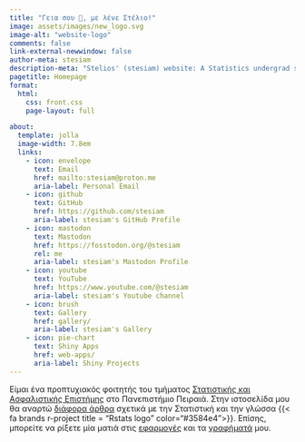 ```yaml
---
title: "Γεια σου 👋, με λένε Στέλιο!"
image: assets/images/new_logo.svg
image-alt: "website-logo"
comments: false
link-external-newwindow: false
author-meta: stesiam
description-meta: "Stelios' (stesiam) website: A Statistics undergrad shares his passion for R programming, data analysis, Shiny web apps, and data visualizations."
pagetitle: Homepage
format: 
  html:
    css: front.css
    page-layout: full

about:
  template: jolla
  image-width: 7.8em
  links:
    - icon: envelope
      text: Email
      href: mailto:stesiam@proton.me
      aria-label: Personal Email
    - icon: github
      text: GitHub
      href: https://github.com/stesiam
      aria-label: stesiam's GitHub Profile
    - icon: mastodon
      text: Mastodon
      href: https://fosstodon.org/@stesiam
      rel: me
      aria-label: stesiam's Mastodon Profile
    - icon: youtube
      text: YouTube
      href: https://www.youtube.com/@stesiam
      aria-label: stesiam's Youtube channel
    - icon: brush
      text: Gallery
      href: gallery/
      aria-label: stesiam's Gallery
    - icon: pie-chart
      text: Shiny Apps
      href: web-apps/
      aria-label: Shiny Projects
---
```


Είμαι ένα προπτυχιακός φοιτητής του τμήματος [Στατιστικής και Ασφαλιστικής Επιστήμης](https://www.unipi.gr/tmima-statistikis-kai-asfalistikis-epistimis/) στο Πανεπιστήμιο Πειραιά. Στην ιστοσελίδα μου θα αναρτώ [διάφορα άρθρα](posts/) σχετικά με την Στατιστική και την γλώσσα {{< fa brands r-project title = "Rstats logo" color="#3584e4">}}. Επίσης, μπορείτε να ρίξετε μία ματιά στις [εφαρμογές](web-apps/) και τα [γραφήματά](gallery/) μου. 
